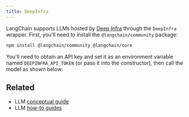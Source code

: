 ```yaml
---
title: DeepInfra
---
```


LangChain supports LLMs hosted by [Deep Infra](https://deepinfra.com/) through the `DeepInfra` wrapper.
First, you'll need to install the `@langchain/community` package:


<IntegrationInstallTooltip/>

```bash npm
npm install @langchain/community @langchain/core
```

You'll need to obtain an API key and set it as an environment variable named `DEEPINFRA_API_TOKEN`
(or pass it into the constructor), then call the model as shown below:


<Deepinfra />

## Related

- LLM [conceptual guide](/oss/concepts/text_llms)
- LLM [how-to guides](/oss/how-to/#llms)
